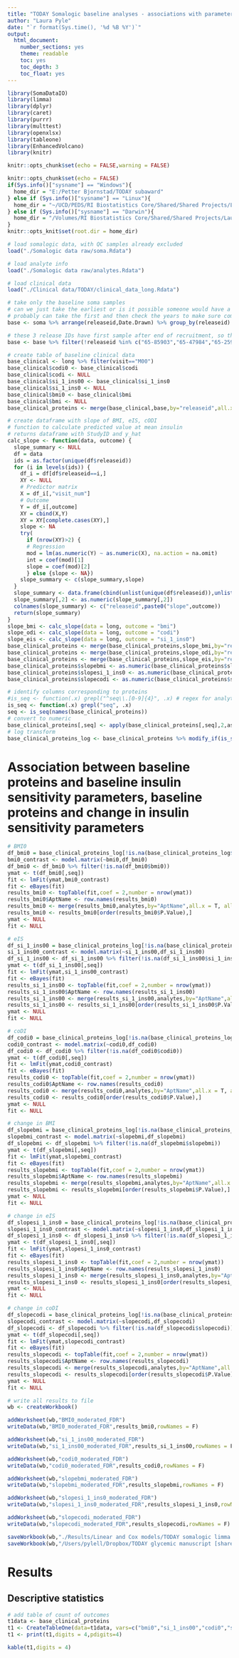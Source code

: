 ```yaml
---
title: "TODAY Somalogic baseline analyses - associations with parameters of insulin sensitivity"
author: "Laura Pyle"
date: "`r format(Sys.time(), '%d %B %Y')`"
output:
  html_document:
    number_sections: yes
    theme: readable
    toc: yes
    toc_depth: 3
    toc_float: yes
---
```


```r
library(SomaDataIO)
library(limma)
library(dplyr)
library(caret)
library(purrr)
library(multtest)
library(openxlsx)
library(tableone)
library(EnhancedVolcano)
library(knitr)

knitr::opts_chunk$set(echo = FALSE,warning = FALSE)

knitr::opts_chunk$set(echo = FALSE)
if(Sys.info()["sysname"] == "Windows"){
  home_dir = "E:/Petter Bjornstad/TODAY subaward"
} else if (Sys.info()["sysname"] == "Linux"){
  home_dir = "~/UCD/PEDS/RI Biostatistics Core/Shared/Shared Projects/Laura/Peds Endo/Petter Bjornstad/TODAY subaward/"
} else if (Sys.info()["sysname"] == "Darwin"){
  home_dir = "/Volumes/RI Biostatistics Core/Shared/Shared Projects/Laura/Peds Endo/Petter Bjornstad/TODAY subaward"
}
knitr::opts_knit$set(root.dir = home_dir)
```

```r
# load somalogic data, with QC samples already excluded
load("./Somalogic data raw/soma.Rdata")

# load analyte info
load("./Somalogic data raw/analytes.Rdata")

# load clinical data
load("./Clinical data/TODAY/clinical_data_long.Rdata")

# take only the baseline soma samples
# can we just take the earliest or is it possible someone would have a follow-up sample but not baseline?
# probably can take the first and then check the years to make sure compatible with TODAY
base <- soma %>% arrange(releaseid,Date.Drawn) %>% group_by(releaseid) %>% filter(row_number()==1)

# these 3 release IDs have first sample after end of recruitment, so they must be missing the baseline visit
base <- base %>% filter(!releaseid %in% c("65-85903","65-47984","65-25901"))

# create table of baseline clinical data
base_clinical <- long %>% filter(visit=="M00")
base_clinical$codi0 <- base_clinical$codi
base_clinical$codi <- NULL
base_clinical$si_1_ins00 <- base_clinical$si_1_ins0
base_clinical$si_1_ins0 <- NULL
base_clinical$bmi0 <- base_clinical$bmi
base_clinical$bmi <- NULL
base_clinical_proteins <- merge(base_clinical,base,by="releaseid",all.x=F,all.y=T)

# create dataframe with slope of BMI, eIS, cODI
# function to calculate predicted value at mean insulin
# returns dataframe with StudyID and y_hat
calc_slope <- function(data, outcome) {
  slope_summary <- NULL
  df = data
  ids = as.factor(unique(df$releaseid))
  for (i in levels(ids)) {
    df_i = df[df$releaseid==i,]
    XY <- NULL
    # Predictor matrix
    X = df_i[,"visit_num"]
    # Outcome
    Y = df_i[,outcome]
    XY = cbind(X,Y)
    XY = XY[complete.cases(XY),]
    slope <- NA
    try(
      if (nrow(XY)>2) {
      # Regression 
      mod = lm(as.numeric(Y) ~ as.numeric(X), na.action = na.omit)
      int = coef(mod)[1]
      slope = coef(mod)[2]
      } else {slope <- NA})
    slope_summary <- c(slope_summary,slope)
  }
  slope_summary <- data.frame(cbind(unlist(unique(df$releaseid)),unlist(slope_summary)))
  slope_summary[,2] <- as.numeric(slope_summary[,2])
  colnames(slope_summary) <- c("releaseid",paste0("slope",outcome))
  return(slope_summary)
}
slope_bmi <- calc_slope(data = long, outcome = "bmi")
slope_odi <- calc_slope(data = long, outcome = "codi")
slope_eis <- calc_slope(data = long, outcome = "si_1_ins0")
base_clinical_proteins <- merge(base_clinical_proteins,slope_bmi,by="releaseid",all.x=F,all.y = F)
base_clinical_proteins <- merge(base_clinical_proteins,slope_odi,by="releaseid",all.x=F,all.y = F)
base_clinical_proteins <- merge(base_clinical_proteins,slope_eis,by="releaseid",all.x=F,all.y = F)
base_clinical_proteins$slopebmi <- as.numeric(base_clinical_proteins$slopebmi)
base_clinical_proteins$slopesi_1_ins0 <- as.numeric(base_clinical_proteins$slopesi_1_ins0)
base_clinical_proteins$slopecodi <- as.numeric(base_clinical_proteins$slopecodi)

# identify columns corresponding to proteins
#is_seq <- function(.x) grepl("^seq\\.[0-9]{4}", .x) # regex for analytes
is_seq <- function(.x) grepl("seq", .x)
seq <- is_seq(names(base_clinical_proteins))
# convert to numeric
base_clinical_proteins[,seq] <- apply(base_clinical_proteins[,seq],2,as.numeric)
# log transform
base_clinical_proteins_log <- base_clinical_proteins %>% modify_if(is_seq(names(.)), log)


```

# Association between baseline proteins and baseline insulin sensitivity parameters, baseline proteins and change in insulin sensitivity parameters

```r
# BMI0
df_bmi0 = base_clinical_proteins_log[!is.na(base_clinical_proteins_log$bmi0),]
bmi0_contrast <- model.matrix(~bmi0,df_bmi0)
df_bmi0 <- df_bmi0 %>% filter(!is.na(df_bmi0$bmi0))
ymat <- t(df_bmi0[,seq])
fit <- lmFit(ymat,bmi0_contrast)
fit <- eBayes(fit)
results_bmi0 <- topTable(fit,coef = 2,number = nrow(ymat))
results_bmi0$AptName <- row.names(results_bmi0)
results_bmi0 <- merge(results_bmi0,analytes,by="AptName",all.x = T, all.y = F)
results_bmi0 <- results_bmi0[order(results_bmi0$P.Value),]
ymat <- NULL
fit <- NULL

# eIS
df_si_1_ins00 = base_clinical_proteins_log[!is.na(base_clinical_proteins_log$si_1_ins00),]
si_1_ins00_contrast <- model.matrix(~si_1_ins00,df_si_1_ins00)
df_si_1_ins00 <- df_si_1_ins00 %>% filter(!is.na(df_si_1_ins00$si_1_ins00))
ymat <- t(df_si_1_ins00[,seq])
fit <- lmFit(ymat,si_1_ins00_contrast)
fit <- eBayes(fit)
results_si_1_ins00 <- topTable(fit,coef = 2,number = nrow(ymat))
results_si_1_ins00$AptName <- row.names(results_si_1_ins00)
results_si_1_ins00 <- merge(results_si_1_ins00,analytes,by="AptName",all.x = T, all.y = F)
results_si_1_ins00 <- results_si_1_ins00[order(results_si_1_ins00$P.Value),]
ymat <- NULL
fit <- NULL

# coDI
df_codi0 = base_clinical_proteins_log[!is.na(base_clinical_proteins_log$codi0),]
codi0_contrast <- model.matrix(~codi0,df_codi0)
df_codi0 <- df_codi0 %>% filter(!is.na(df_codi0$codi0))
ymat <- t(df_codi0[,seq])
fit <- lmFit(ymat,codi0_contrast)
fit <- eBayes(fit)
results_codi0 <- topTable(fit,coef = 2,number = nrow(ymat))
results_codi0$AptName <- row.names(results_codi0)
results_codi0 <- merge(results_codi0,analytes,by="AptName",all.x = T, all.y = F)
results_codi0 <- results_codi0[order(results_codi0$P.Value),]
ymat <- NULL
fit <- NULL

# change in BMI
df_slopebmi = base_clinical_proteins_log[!is.na(base_clinical_proteins_log$slopebmi),]
slopebmi_contrast <- model.matrix(~slopebmi,df_slopebmi)
df_slopebmi <- df_slopebmi %>% filter(!is.na(df_slopebmi$slopebmi))
ymat <- t(df_slopebmi[,seq])
fit <- lmFit(ymat,slopebmi_contrast)
fit <- eBayes(fit)
results_slopebmi <- topTable(fit,coef = 2,number = nrow(ymat))
results_slopebmi$AptName <- row.names(results_slopebmi)
results_slopebmi <- merge(results_slopebmi,analytes,by="AptName",all.x = T, all.y = F)
results_slopebmi <- results_slopebmi[order(results_slopebmi$P.Value),]
ymat <- NULL
fit <- NULL

# change in eIS
df_slopesi_1_ins0 = base_clinical_proteins_log[!is.na(base_clinical_proteins_log$slopesi_1_ins0),]
slopesi_1_ins0_contrast <- model.matrix(~slopesi_1_ins0,df_slopesi_1_ins0)
df_slopesi_1_ins0 <- df_slopesi_1_ins0 %>% filter(!is.na(df_slopesi_1_ins0$slopesi_1_ins0))
ymat <- t(df_slopesi_1_ins0[,seq])
fit <- lmFit(ymat,slopesi_1_ins0_contrast)
fit <- eBayes(fit)
results_slopesi_1_ins0 <- topTable(fit,coef = 2,number = nrow(ymat))
results_slopesi_1_ins0$AptName <- row.names(results_slopesi_1_ins0)
results_slopesi_1_ins0 <- merge(results_slopesi_1_ins0,analytes,by="AptName",all.x = T, all.y = F)
results_slopesi_1_ins0 <- results_slopesi_1_ins0[order(results_slopesi_1_ins0$P.Value),]
ymat <- NULL
fit <- NULL

# change in coDI
df_slopecodi = base_clinical_proteins_log[!is.na(base_clinical_proteins_log$slopecodi),]
slopecodi_contrast <- model.matrix(~slopecodi,df_slopecodi)
df_slopecodi <- df_slopecodi %>% filter(!is.na(df_slopecodi$slopecodi))
ymat <- t(df_slopecodi[,seq])
fit <- lmFit(ymat,slopecodi_contrast)
fit <- eBayes(fit)
results_slopecodi <- topTable(fit,coef = 2,number = nrow(ymat))
results_slopecodi$AptName <- row.names(results_slopecodi)
results_slopecodi <- merge(results_slopecodi,analytes,by="AptName",all.x = T, all.y = F)
results_slopecodi <- results_slopecodi[order(results_slopecodi$P.Value),]
ymat <- NULL
fit <- NULL

# write all results to file
wb <- createWorkbook()

addWorksheet(wb,"BMI0_moderated_FDR")
writeData(wb,"BMI0_moderated_FDR",results_bmi0,rowNames = F)

addWorksheet(wb,"si_1_ins00_moderated_FDR")
writeData(wb,"si_1_ins00_moderated_FDR",results_si_1_ins00,rowNames = F)

addWorksheet(wb,"codi0_moderated_FDR")
writeData(wb,"codi0_moderated_FDR",results_codi0,rowNames = F)

addWorksheet(wb,"slopebmi_moderated_FDR")
writeData(wb,"slopebmi_moderated_FDR",results_slopebmi,rowNames = F)

addWorksheet(wb,"slopesi_1_ins0_moderated_FDR")
writeData(wb,"slopesi_1_ins0_moderated_FDR",results_slopesi_1_ins0,rowNames = F)

addWorksheet(wb,"slopecodi_moderated_FDR")
writeData(wb,"slopecodi_moderated_FDR",results_slopecodi,rowNames = F)

saveWorkbook(wb,"./Results/Linear and Cox models/TODAY somalogic limma baseline unadjusted insulin sensitivity.xlsx",overwrite = TRUE)
saveWorkbook(wb,"/Users/pylell/Dropbox/TODAY glycemic manuscript [shared]/Analysis output/TODAY somalogic limma baseline unadjusted insulin sensitivity.xlsx",overwrite = TRUE)
```

# Results

## Descriptive statistics

```r
# add table of count of outcomes
t1data <- base_clinical_proteins
t1 <- CreateTableOne(data=t1data, vars=c("bmi0","si_1_ins00","codi0","slopebmi","slopesi_1_ins0","slopecodi"))
t1 <- print(t1,digits = 4,pdigits=4)
```

```r
kable(t1,digits = 4)
```
